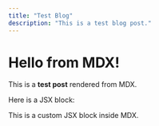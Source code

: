```yaml
---
title: "Test Blog"
description: "This is a test blog post."
---
```


# Hello from MDX!

This is a **test post** rendered from MDX.

Here is a JSX block:

<div style={{ backgroundColor: 'lightblue', padding: '10px' }}>
  This is a custom JSX block inside MDX.
</div>
